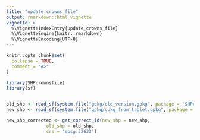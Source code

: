 ```yaml
---
title: "update_crowns_file"
output: rmarkdown::html_vignette
vignette: >
  %\VignetteIndexEntry{update_crowns_file}
  %\VignetteEngine{knitr::rmarkdown}
  %\VignetteEncoding{UTF-8}
---
```


```r
knitr::opts_chunk$set(
  collapse = TRUE,
  comment = "#>"
)
```

```r
library(SHPcrownsfile)
library(sf)


old_shp <- read_sf(system.file("gpkg/old_version.gpkg", package = 'SHPcrownsfile'))
new_shp <- read_sf(system.file("gpkg/gpkg_from_tablet.gpkg", package = 'SHPcrownsfile'))

new_shp_corrected <- get_correct_id(new_shp = new_shp, 
               old_shp = old_shp, 
               crs = 'epsg:32633')
```

